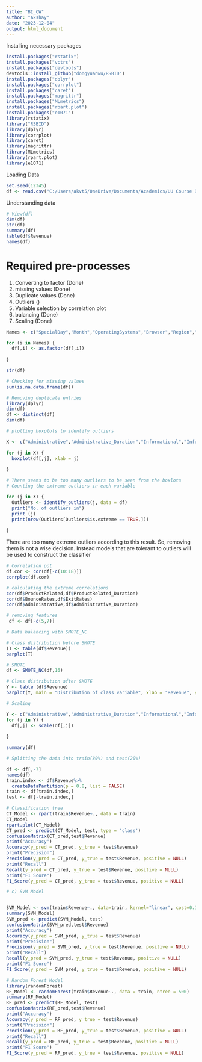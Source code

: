 ---
title: "BI_CW"
author: "Akshay"
date: "2023-12-04"
output: html_document
---

Installing necessary packages
```{r}
install.packages("rstatix")
install.packages("vctrs")
install.packages("devtools")
devtools::install_github("dongyuanwu/RSBID")
install.packages("dplyr")
install.packages("corrplot")
install.packages("caret")
install.packages("magrittr")
install.packages("MLmetrics")
install.packages("rpart.plot")
install.packages("e1071")
library(rstatix)
library("RSBID")
library(dplyr)
library(corrplot)
library(caret)
library(magrittr)
library(MLmetrics)
library(rpart.plot)
library(e1071)
```



Loading Data
```{r}
set.seed(12345)
df <- read.csv("C:/Users/akvt5/OneDrive/Documents/Academics/UU Course Docs/Semester 2/COM 735/online_shoppers_intention.csv", stringsAsFactors = TRUE)

```


Understanding data
```{r}
# View(df)
dim(df)
str(df)
summary(df)
table(df$Revenue)
names(df)

```
# Required pre-processes
1) Converting to factor (Done)
2) missing values (Done)
3) Duplicate values (Done)
4) Outliers ()
5) Variable selection by correlation plot
6) balancing (Done)
7) Scaling (Done)


```{r}
Names <- c("SpecialDay","Month","OperatingSystems","Browser","Region","TrafficType","VisitorType","Weekend","Revenue" )

for (i in Names) {
  df[,i] <- as.factor(df[,i])
  
}

str(df)
```



```{r}
# Checking for missing values
sum(is.na.data.frame(df))

```




```{r}
# Removing duplicate entries
library(dplyr)
dim(df)
df <- distinct(df)
dim(df)

```

```{r}
# plotting boxplots to identify outliers

X <- c("Administrative","Administrative_Duration","Informational","Informational_Duration","ProductRelated","ProductRelated_Duration","BounceRates","ExitRates","PageValues")

for (j in X) {
  boxplot(df[,j], xlab = j)
  
}

# There seems to be too many outliers to be seen from the boxlots
# Counting the extreme outliers in each variable

for (j in X) {
  Outliers <- identify_outliers(j, data = df)
  print("No. of outliers in")
  print (j)
  print(nrow(Outliers[Outliers$is.extreme == TRUE,]))
  
}
```
There are too many extreme outliers according to this result. So, removing them is not a wise decision. Instead models that are tolerant to outliers will be used to construct the classifier



```{r}
# Correlation pot
df.cor <- cor(df[-c(10:18)])
corrplot(df.cor)

# calculating the extreme correlations
cor(df$ProductRelated,df$ProductRelated_Duration)
cor(df$BounceRates,df$ExitRates)
cor(df$Administrative,df$Administrative_Duration)

# removing features
 df <- df[-c(5,7)]


```




```{r}
# Data balancing with SMOTE_NC

# Class distribution before SMOTE
(T <- table(df$Revenue))
barplot(T)

# SMOTE
df <- SMOTE_NC(df,16)

# Class distribution after SMOTE
Y <- table (df$Revenue)
barplot(Y, main = "Distribution of class variable", xlab = "Revenue", ylab = "frequency", col = blues9)

```



```{r}
# Scaling

Y <- c("Administrative","Administrative_Duration","Informational","Informational_Duration","ProductRelated_Duration","ExitRates","PageValues")
for (j in Y) {
  df[,j] <- scale(df[,j])
  
}

summary(df)
```





```{r}
# Splitting the data into train(80%) and test(20%)

df <- df[,-7]
names(df)
train.index <- df$Revenue%>%
  createDataPartition(p = 0.8, list = FALSE)
train <- df[train.index,]
test <- df[-train.index,]

```


```{r}
# Classification tree
CT_Model <- rpart(train$Revenue~., data = train)
CT_Model
rpart.plot(CT_Model)
CT_pred <- predict(CT_Model, test, type = 'class')
confusionMatrix(CT_pred,test$Revenue)
print("Accuracy")
Accuracy(y_pred = CT_pred, y_true = test$Revenue)
print("Precision")
Precision(y_pred = CT_pred, y_true = test$Revenue, positive = NULL)
print("Recall")
Recall(y_pred = CT_pred, y_true = test$Revenue, positive = NULL)
print("F1 Score")
F1_Score(y_pred = CT_pred, y_true = test$Revenue, positive = NULL)

```


```{r}
# c) SVM Model


SVM_Model <- svm(train$Revenue~., data=train, kernel="linear", cost=0.10,scale=FALSE)
summary(SVM_Model)
SVM_pred <- predict(SVM_Model, test)
confusionMatrix(SVM_pred,test$Revenue)
print("Accuracy")
Accuracy(y_pred = SVM_pred, y_true = test$Revenue)
print("Precision")
Precision(y_pred = SVM_pred, y_true = test$Revenue, positive = NULL)
print("Recall")
Recall(y_pred = SVM_pred, y_true = test$Revenue, positive = NULL)
print("F1 Score")
F1_Score(y_pred = SVM_pred, y_true = test$Revenue, positive = NULL)

```




```{r}
# Random Forest Model
library(randomForest)
RF_Model <- randomForest(train$Revenue~., data = train, ntree = 500)
summary(RF_Model)
RF_pred <- predict(RF_Model, test)
confusionMatrix(RF_pred,test$Revenue)
print("Accuracy")
Accuracy(y_pred = RF_pred, y_true = test$Revenue)
print("Precision")
Precision(y_pred = RF_pred, y_true = test$Revenue, positive = NULL)
print("Recall")
Recall(y_pred = RF_pred, y_true = test$Revenue, positive = NULL)
print("F1 Score")
F1_Score(y_pred = RF_pred, y_true = test$Revenue, positive = NULL)

```




